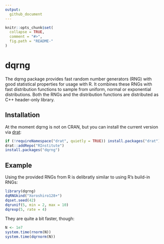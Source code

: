 ```yaml
---
output:
  github_document
---
```


<!-- README.md is generated from README.Rmd. Please edit that file -->

```r
knitr::opts_chunk$set(
  collapse = TRUE,
  comment = "#>",
  fig.path = "README-"
)
```

# dqrng

The dqrng package provides fast random number generators (RNG) with good statistical properties for usage with R.
It combines these RNGs with fast distribution functions to sample from uniform, normal or exponential distributions.
Both the RNGs and the distribution functions are distributed as C++ header-only library.

## Installation

At the moment dqrng is not on CRAN, but you can install the current version
via [drat](https://cran.r-project.org/package=drat):

```r
if (!requireNamespace("drat", quietly = TRUE)) install.packages("drat")
drat::addRepo("RInstitute")
install.packages("dqrng")
```


## Example

Using the provided RNGs from R is delibratly similar to using R's build-in RNGs:

```r
library(dqrng)
dqRNGkind("Xoroshiro128+")
dqset.seed(42)
dqrunif(5, min = 2, max = 10)
dqrexp(5, rate = 4)
```

They are quite a bit faster, though:

```r
N <- 1e7
system.time(rnorm(N))
system.time(dqrnorm(N))
```
